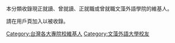 本分類收錄現正就讀、曾就讀、正就職或曾就職文藻外語學院的維基人。
 
請在用戶頁加入{{tl|User WTUC}}以被收錄。

[[Category:台灣各大專院校維基人|Category:台灣各大專院校維基人]]
[[Category:文藻外語大學校友|Category:文藻外語大學校友]]
